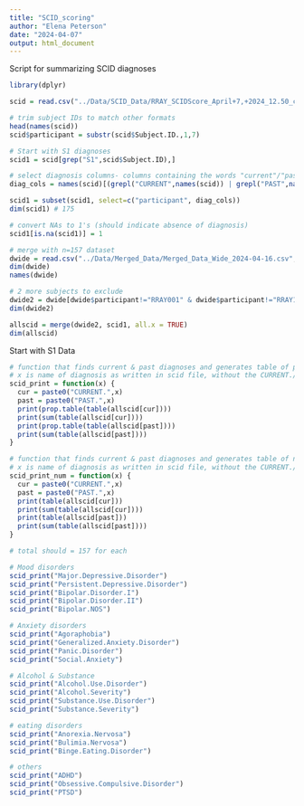```yaml
---
title: "SCID_scoring"
author: "Elena Peterson"
date: "2024-04-07"
output: html_document
---
```


Script for summarizing SCID diagnoses

```r
library(dplyr)

scid = read.csv("../Data/SCID_Data/RRAY_SCIDScore_April+7,+2024_12.50_char_forR_cleaned.csv",stringsAsFactors = FALSE, header = TRUE)

```


```r
# trim subject IDs to match other formats
head(names(scid))
scid$participant = substr(scid$Subject.ID.,1,7)

# Start with S1 diagnoses
scid1 = scid[grep("S1",scid$Subject.ID),]

# select diagnosis columns- columns containing the words "current"/"past" and not containing "symptoms"
diag_cols = names(scid)[(grepl("CURRENT",names(scid)) | grepl("PAST",names(scid))) & !grepl("Symptoms",names(scid))]

scid1 = subset(scid1, select=c("participant", diag_cols))
dim(scid1) # 175

# convert NAs to 1's (should indicate absence of diagnosis)
scid1[is.na(scid1)] = 1
```



```r
# merge with n=157 dataset
dwide = read.csv("../Data/Merged_Data/Merged_Data_Wide_2024-04-16.csv",stringsAsFactors = FALSE, header = TRUE)
dim(dwide)
names(dwide)

# 2 more subjects to exclude
dwide2 = dwide[dwide$participant!="RRAY001" & dwide$participant!="RRAY146",]
dim(dwide2)

allscid = merge(dwide2, scid1, all.x = TRUE)
dim(allscid)
```

Start with S1 Data
```r

# function that finds current & past diagnoses and generates table of proportions
# x is name of diagnosis as written in scid file, without the CURRENT./PAST. prefix
scid_print = function(x) {
  cur = paste0("CURRENT.",x)
  past = paste0("PAST.",x)
  print(prop.table(table(allscid[cur])))
  print(sum(table(allscid[cur])))
  print(prop.table(table(allscid[past])))
  print(sum(table(allscid[past])))
}

# function that finds current & past diagnoses and generates table of number of subjects
# x is name of diagnosis as written in scid file, without the CURRENT./PAST. prefix
scid_print_num = function(x) {
  cur = paste0("CURRENT.",x)
  past = paste0("PAST.",x)
  print(table(allscid[cur]))
  print(sum(table(allscid[cur])))
  print(table(allscid[past]))
  print(sum(table(allscid[past])))
}

```


```r
# total should = 157 for each

# Mood disorders
scid_print("Major.Depressive.Disorder")
scid_print("Persistent.Depressive.Disorder")
scid_print("Bipolar.Disorder.I")
scid_print("Bipolar.Disorder.II")
scid_print("Bipolar.NOS")

# Anxiety disorders
scid_print("Agoraphobia") 
scid_print("Generalized.Anxiety.Disorder") 
scid_print("Panic.Disorder") 
scid_print("Social.Anxiety")

# Alcohol & Substance
scid_print("Alcohol.Use.Disorder")
scid_print("Alcohol.Severity")
scid_print("Substance.Use.Disorder")
scid_print("Substance.Severity")

# eating disorders
scid_print("Anorexia.Nervosa")
scid_print("Bulimia.Nervosa")
scid_print("Binge.Eating.Disorder")

# others
scid_print("ADHD")
scid_print("Obsessive.Compulsive.Disorder")
scid_print("PTSD")
```

